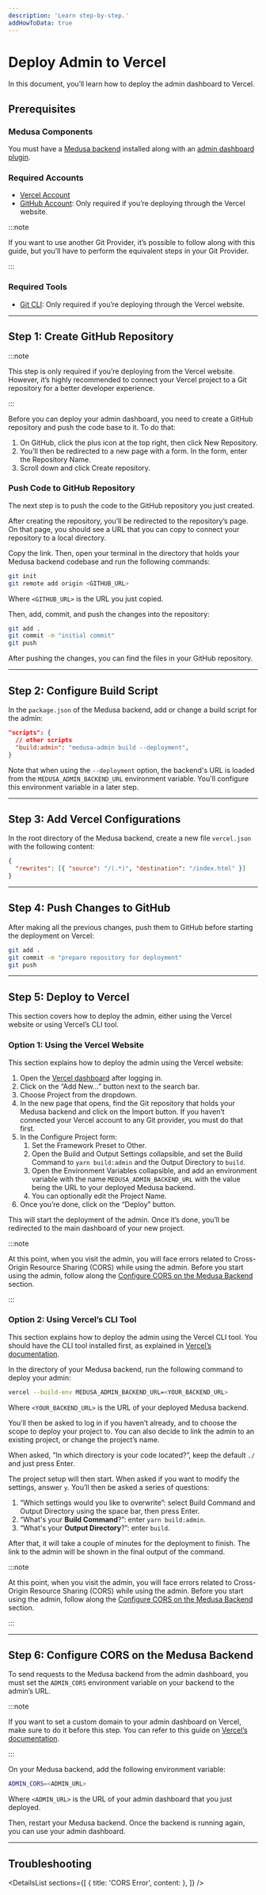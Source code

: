 ```yaml
---
description: 'Learn step-by-step.'
addHowToData: true
---
```



# Deploy Admin to Vercel

In this document, you’ll learn how to deploy the admin dashboard to Vercel.

## Prerequisites

### Medusa Components

You must have a [Medusa backend](../../development/backend/install.mdx) installed along with an [admin dashboard plugin](../../admin/quickstart.mdx).

### Required Accounts

- [Vercel Account](https://vercel.com/)
- [GitHub Account](https://github.com/): Only required if you’re deploying through the Vercel website.

:::note

If you want to use another Git Provider, it’s possible to follow along with this guide, but you’ll have to perform the equivalent steps in your Git Provider.

:::

### Required Tools

- [Git CLI](../../development/backend/prepare-environment.mdx#git): Only required if you’re deploying through the Vercel website.

---

## Step 1: Create GitHub Repository

:::note

This step is only required if you’re deploying from the Vercel website. However, it’s highly recommended to connect your Vercel project to a Git repository for a better developer experience.

:::

Before you can deploy your admin dashboard, you need to create a GitHub repository and push the code base to it. To do that:

1. On GitHub, click the plus icon at the top right, then click New Repository.
2. You’ll then be redirected to a new page with a form. In the form, enter the Repository Name.
3. Scroll down and click Create repository.

### Push Code to GitHub Repository

The next step is to push the code to the GitHub repository you just created.

After creating the repository, you’ll be redirected to the repository’s page. On that page, you should see a URL that you can copy to connect your repository to a local directory.

Copy the link. Then, open your terminal in the directory that holds your Medusa backend codebase and run the following commands:

```bash
git init
git remote add origin <GITHUB_URL>
```

Where `<GITHUB_URL>` is the URL you just copied.

Then, add, commit, and push the changes into the repository:

```bash
git add .
git commit -m "initial commit"
git push
```

After pushing the changes, you can find the files in your GitHub repository.

---

## Step 2: Configure Build Script

In the `package.json` of the Medusa backend, add or change a build script for the admin:

```json
"scripts": {
  // other scripts
  "build:admin": "medusa-admin build --deployment",
}
```

Note that when using the `--deployment` option, the backend's URL is loaded from the `MEDUSA_ADMIN_BACKEND_URL` environment variable. You'll configure this environment variable in a later step.

---

## Step 3: Add Vercel Configurations

In the root directory of the Medusa backend, create a new file `vercel.json` with the following content:

```json
{
  "rewrites": [{ "source": "/(.*)", "destination": "/index.html" }]
}
```

---

## Step 4: Push Changes to GitHub

After making all the previous changes, push them to GitHub before starting the deployment on Vercel:

```bash
git add .
git commit -m "prepare repository for deployment"
git push
```

---

## Step 5: Deploy to Vercel

This section covers how to deploy the admin, either using the Vercel website or using Vercel’s CLI tool.

### Option 1: Using the Vercel Website

This section explains how to deploy the admin using the Vercel website:

1. Open the [Vercel dashboard](https://vercel.com/dashboard) after logging in.
2. Click on the “Add New…” button next to the search bar.
3. Choose Project from the dropdown.
4. In the new page that opens, find the Git repository that holds your Medusa backend and click on the Import button. If you haven’t connected your Vercel account to any Git provider, you must do that first.
5. In the Configure Project form:
    1. Set the Framework Preset to Other.
    2. Open the Build and Output Settings collapsible, and set the Build Command to `yarn build:admin` and the Output Directory to `build`.
    3. Open the Environment Variables collapsible, and add an environment variable with the name `MEDUSA_ADMIN_BACKEND_URL` with the value being the URL to your deployed Medusa backend.
    4. You can optionally edit the Project Name.
6. Once you’re done, click on the “Deploy” button.

This will start the deployment of the admin. Once it’s done, you’ll be redirected to the main dashboard of your new project.

:::note

At this point, when you visit the admin, you will face errors related to Cross-Origin Resource Sharing (CORS) while using the admin. Before you start using the admin, follow along the [Configure CORS on the Medusa Backend](#step-6-configure-cors-on-the-medusa-backend) section.

:::

### Option 2: Using Vercel’s CLI Tool

This section explains how to deploy the admin using the Vercel CLI tool. You should have the CLI tool installed first, as explained in [Vercel’s documentation](https://vercel.com/docs/cli).

In the directory of your Medusa backend, run the following command to deploy your admin:

```bash
vercel --build-env MEDUSA_ADMIN_BACKEND_URL=<YOUR_BACKEND_URL>
```

Where `<YOUR_BACKEND_URL>` is the URL of your deployed Medusa backend.

You’ll then be asked to log in if you haven’t already, and to choose the scope to deploy your project to. You can also decide to link the admin to an existing project, or change the project’s name.

When asked, ”In which directory is your code located?”, keep the default `./` and just press Enter.

The project setup will then start. When asked if you want to modify the settings, answer `y`. You’ll then be asked a series of questions:

1. “Which settings would you like to overwrite”: select Build Command and Output Directory using the space bar, then press Enter.
2. “What's your **Build Command**?”: enter `yarn build:admin`.
3. “What's your **Output Directory**?”: enter `build`.

After that, it will take a couple of minutes for the deployment to finish. The link to the admin will be shown in the final output of the command.

:::note

At this point, when you visit the admin, you will face errors related to Cross-Origin Resource Sharing (CORS) while using the admin. Before you start using the admin, follow along the [Configure CORS on the Medusa Backend](#step-6-configure-cors-on-the-medusa-backend) section.

:::

---

## Step 6: Configure CORS on the Medusa Backend

To send requests to the Medusa backend from the admin dashboard, you must set the `ADMIN_CORS` environment variable on your backend to the admin’s URL.

:::note

If you want to set a custom domain to your admin dashboard on Vercel, make sure to do it before this step. You can refer to this guide on [Vercel’s documentation](https://vercel.com/docs/concepts/projects/domains/add-a-domain).

:::

On your Medusa backend, add the following environment variable:

```bash
ADMIN_CORS=<ADMIN_URL>
```

Where `<ADMIN_URL>` is the URL of your admin dashboard that you just deployed.

Then, restart your Medusa backend. Once the backend is running again, you can use your admin dashboard.

---

## Troubleshooting

<DetailsList
  sections={[
    {
      title: 'CORS Error',
      content: <CorsErrorSection />
    },
  ]}
/>